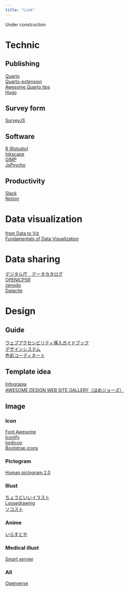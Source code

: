 ---
title: "Link"
---

Under construction

# Technic

## Publishing

[Quarto](https://quarto.org/)\
[Quarto-extension](https://quarto.org/docs/extensions/)\
[Awesome Quarto tips](https://github.com/mcanouil/awesome-quarto)\
[Hugo](https://gohugo.io/)

## Survey form

[SurveyJS](https://surveyjs.io/)

## Software

[R (Rstudio)](https://posit.co/download/rstudio-desktop/)\
[Inkscape](https://inkscape.org/ja/)\
[GIMP](https://www.gimp.org/)\
[JsPsycho](https://www.jspsych.org/)

## Productivity

[Slack](https://slack.com/)\
[Notion](https://www.notion.so/ja-jp)

# Data visualization

[from Data to Viz](https://www.data-to-viz.com/)\
[Fundamentals of Data Visualization](https://clauswilke.com/dataviz/)

# Data sharing

[デジタル庁　データカタログ](https://www.data.go.jp/)\
[OPENICPSR](https://www.openicpsr.org/openicpsr/)\
[zenodo](https://zenodo.org/)\
[Datacite](https://commons.datacite.org/)

# Design

## Guide

[ウェブアクセシビリティ導入ガイドブック](https://www.digital.go.jp/resources/introduction-to-web-accessibility-guidebook/)\
[デザインシステム](https://www.digital.go.jp/policies/servicedesign/designsystem/) \
[色彩コーディネート](https://color.adobe.com/ja/create/color-wheel)

## Template idea

[Infograpia](https://infograpia.com/collections/infographics)\
[AWESOME DESIGN WEB SITE GALLERY（ほめジョーズ）](https://homejaws.com/)

## Image

### Icon

[Font Awesome](https://fontawesome.com/)\
[Iconify](https://icon-sets.iconify.design/)\
[lordicon](https://lordicon.com/icons)\
[Bootstrap icons](https://icons.getbootstrap.com/)

### Pictogram

[Human pictogram 2.0](https://pictogram2.com/)

### Illust

[ちょうどいいイラスト](https://tyoudoii-illust.com/)\
[Loosedrawing](https://loosedrawing.com/)\
[ソコスト](https://soco-st.com/)

### Anime

[いらすとや](https://www.irasutoya.com/)

### Medical illust

[Smart servier](https://smart.servier.com/)

### All

[Openverse](https://wordpress.org/openverse/)
